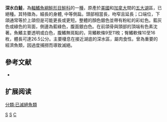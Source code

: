 {{Speciesbox 
| taxon = Coregonus johannae
| status = EX
| status_system = IUCN3.1
| binomial_authority = [[乔治·瓦格纳_(动物学家)|Wagner]], 1910年
| synonyms =
* ''Argyrosomus johannae, Wagner, 1910''
* ''Leucichthys johannae, Wagner, 1910''
}}

'''深水白鮭'''，為[[輻鰭魚綱|輻鰭魚綱]][[鮭形目|鮭形目]][[鮭科|鮭科]]的一[[種|種]]，原產於[[美國|美國]]和[[加拿大|加拿大]]間的[[五大湖|五大湖]]區，已絕種。其特徵為，細長的身體, 中等側扁。頭部相當長，吻窄且延長；口端位，下頜通常等於上頜但是可能更長或更短。整體的顏色銀色並帶有粉紅的彩虹色。藍灰色或綠色的背面，側邊為藍綠色，腹面銀白色。在前頜骨與頭部的頂端有色素沈著。魚鰭主要透明或白色，腹鰭無斑點的，背鰭軟條9至11枚；臀鰭軟條10至16枚，體長可達26.5公分。主要棲息在接近湖底的深水區，屬肉食性。曾為重要的經濟魚類，因過度捕撈而導致滅絕。

== 參考文献 ==
*{{FishBase_species|genus=Coregonus|species=johannae|year=2011|month=12}}

== 扩展阅读 ==
{{refbegin}}
{{wikispecies-inline|Coregonus johannae|深水白鮭}}
{{refend}}
{{Taxonbar|from=Q139371}}

[[Category:IUCN紅色名錄絕滅物種|S]]
[[Category:白鮭屬|S]]
[[Category:1910年描述的鱼类|C]]
[[分類:已滅絕魚類|分類:已滅絕魚類]]